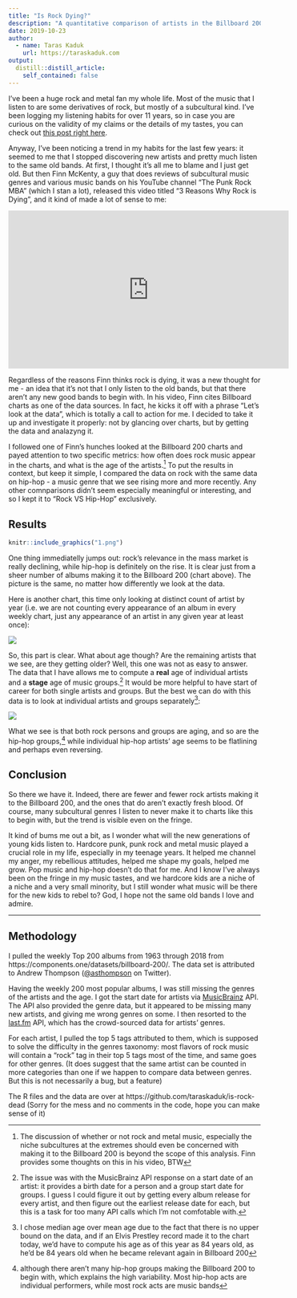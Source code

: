 ```yaml
---
title: "Is Rock Dying?"
description: "A quantitative comparison of artists in the Billboard 200 charts 1963 - 2018. A comparison of rock and hip-hop artists show a decline of the former and the rise of the latter"
date: 2019-10-23
author:
  - name: Taras Kaduk
    url: https://taraskaduk.com
output:
  distill::distill_article:
    self_contained: false
---
```


I've been a huge rock and metal fan my whole life. Most of the music that I listen to are some derivatives of rock, but mostly of a subcultural kind. I've been logging my listening habits for over 11 years, so in case you are curious on the validity of my claims or the details of my tastes, you can check out [this post right here](https://taraskaduk.com/2019/10/11/lastfm/).

Anyway, I've been noticing a trend in my habits for the last few years: it seemed to me that I stopped discovering new artists and pretty much listen to the same old bands. At first, I thought it's all me to blame and I just get old. But then Finn McKenty, a guy that does reviews of subcultural music genres and various music bands on his YouTube channel "The Punk Rock MBA" (which I stan a lot), released this video titled "3 Reasons Why Rock is Dying", and it kind of made a lot of sense to me:

<iframe width="560" height="315" src="https://www.youtube-nocookie.com/embed/k2nwioKr3o0" frameborder="0" allow="accelerometer; autoplay; clipboard-write; encrypted-media; gyroscope; picture-in-picture" allowfullscreen></iframe>

Regardless of the reasons Finn thinks rock is dying, it was a new thought for me - an idea that it's not that I only listen to the old bands, but that there aren't any new good bands to begin with.
In his video, Finn cites Billboard charts as one of the data sources. In fact, he kicks it off with a phrase "Let's look at the data", which is totally a call to action for me. I decided to take it up and investigate it properly: not by glancing over charts, but by getting the data and analazyng it.

I followed one of Finn's hunches looked at the Billboard 200 charts and payed attention to two specific metrics: how often does rock music appear in the charts, and what is the age of the artists.^[The discussion of whether or not rock and metal music, especially the niche subcultures at the extremes should even be concerned with making it to the Billboard 200 is beyond the scope of this analysis. Finn provides some thoughts on this in his video, BTW] To put the results in context, but keep it simple, I compared the data on rock with the same data on hip-hop - a music genre that we see rising more and more recently. Any other comnparisons didn't seem especially meaningful or interesting, and so I kept it to "Rock VS Hip-Hop" exclusively.

## Results

```r
knitr::include_graphics("1.png")
```

One thing immediatelly jumps out: rock's relevance in the mass market is really declining, while hip-hop is definitely on the rise. It is clear just from a sheer number of albums making it to the Billboard 200 (chart above). The picture is the same, no matter how differently we look at the data. 

Here is another chart, this time only looking at distinct count of artist by year (i.e. we are not counting every appearance of an album in every weekly chart, just any appearance of an artist in any given year at least once):

![](2.png)

So, this part is clear. What about age though? Are the remaining artists that we see, are they getting older? Well, this one was not as easy to answer. The data that I have allows me to compute a __real__ age of individual artists and a __stage__ age of music groups.^[The issue was with the MusicBrainz API response on a start date of an artist: it provides a birth date for a person and a group start date for groups. I guess I could figure it out by getting every album release for every artist, and then figure out the earliest release date for each, but this is a task for too many API calls which I'm not comfotable with.] It would be more helpful to have start of career for both single artists and groups. But the best we can do with this data is to look at individual artists and groups separately^[I chose median age over mean age due to the fact that there is no upper bound on the data, and if an Elvis Prestley record made it to the chart today, we'd have to compute his age as of this year as 84 years old, as he'd be 84 years old when he became relevant again in Billboard 200]:

![](3.png)

What we see is that both rock persons and groups are aging, and so are the hip-hop groups,^[although there aren't many hip-hop groups making the Billboard 200 to begin with, which explains the high variability. Most hip-hop acts are individual performers, while most rock acts are music bands] while individual hip-hop artists' age seems to be flatlining and perhaps even reversing. 

## Conclusion
So there we have it. Indeed, there are fewer and fewer rock artists making it to the Billboard 200, and the ones that do aren't exactly fresh blood. Of course, many subcultural genres I listen to never make it to charts like this to begin with, but the trend is visible even on the fringe.

It kind of bums me out a bit, as I wonder what will the new generations of young kids listen to. Hardcore punk, punk rock and metal music played a crucial role in my life, especially in my teenage years. It helped me channel my anger, my rebellious attitudes, helped me shape my goals, helped me grow. Pop music and hip-hop doesn't do that for me. And I know I've always been on the fringe in my music tastes, and we hardcore kids are a niche of a niche and a very small minority, but I still wonder what music will be there for the new kids to rebel to? God, I hope not the same old bands I love and admire.

---

## Methodology

I pulled the weekly Top 200 albums from 1963 through 2018 from https://components.one/datasets/billboard-200/. The data set is attributed to Andrew Thompson ([@asthompson](https://twitter.com/asthompson) on Twitter). 

Having the weekly 200 most popular albums, I was still missing the genres of the artists and the age. I got the start date for artists via [MusicBrainz](https://musicbrainz.org/) API. The API also provided the genre data, but it appeared to be missing many new artists, and giving me wrong genres on some. I then resorted to the [last.fm](https://www.last.fm/) API, which has the crowd-sourced data for artists' genres.

For each artist, I pulled the top 5 tags attributed to them, which is supposed to solve the difficulty in the genres taxonomy: most flavors of rock music will contain a "rock" tag in their top 5 tags most of the time, and same goes for other genres. (It does suggest that the same artist can be counted in more categories than one if we happen to compare data between genres. But this is not necessarily a bug, but a feature)

The R files and the data are over at https://github.com/taraskaduk/is-rock-dead (Sorry for the mess and no comments in the code, hope you can make sense of it)
